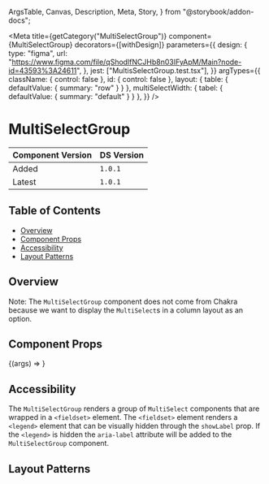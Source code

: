   ArgsTable,
  Canvas,
  Description,
  Meta,
  Story,
} from "@storybook/addon-docs";


<Meta
  title={getCategory("MultiSelectGroup")}
  component={MultiSelectGroup}
  decorators={[withDesign]}
  parameters={{
    design: {
      type: "figma",
      url: "https://www.figma.com/file/qShodlfNCJHb8n03IFyApM/Main?node-id=43593%3A24611",
    },
    jest: ["MultisSelectGroup.test.tsx"],
  }}
  argTypes={{
    className: { control: false },
    id: { control: false },
    layout: { table: { defaultValue: { summary: "row" } } },
    multiSelectWidth: { tabel: { defaultValue: { summary: "default" } } },
  }}
/>

# MultiSelectGroup

| Component Version | DS Version |
| ----------------- | ---------- |
| Added             | `1.0.1`    |
| Latest            | `1.0.1`    |

## Table of Contents

- [Overview](#overview)
- [Component Props](#component-props)
- [Accessibility](#accessibility)
- [Layout Patterns](#layout-patterns)

## Overview

<Description of={MultiSelectGroup} />

Note: The `MultiSelectGroup` component does not come from Chakra because we want to
display the `MultiSelect`s in a column layout as an option.

## Component Props

<Canvas withToolbar>
  <Story
    name="MultiSelectGroup"
    args={{
      id: "multiselect-group",
      labelText: "Label Text",
      showLabelText: true,
      multiSelectWidth: "fitContent",
    }}
  >
    {(args) => <stories.MultiSelectGroupStory {...args} />}
  </Story>
</Canvas>

<ArgsTable story="MultiSelectGroup" />

## Accessibility

The `MultiSelectGroup` renders a group of `MultiSelect` components that are wrapped in
a `<fieldset>` element. The `<fieldset>` element renders a `<legend>` element that
can be visually hidden through the `showLabel` prop. If the `<legend>` is hidden the `aria-label`
attribute will be added to the `MultiSelectGroup` component.

## Layout Patterns

<Canvas>
  <DSProvider>
    <stories.MultiSelectGroupLayoutStory />
  </DSProvider>
</Canvas>
